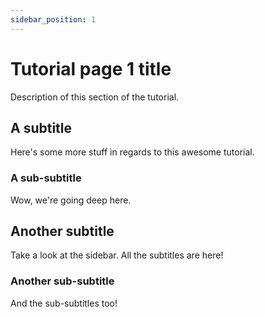 ```yaml
---
sidebar_position: 1
---
```


# Tutorial page 1 title

Description of this section of the tutorial.

## A subtitle

Here's some more stuff in regards to this awesome tutorial.

### A sub-subtitle

Wow, we're going deep here.

## Another subtitle

Take a look at the sidebar. All the subtitles are here!

### Another sub-subtitle

And the sub-subtitles too!
